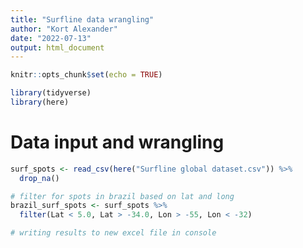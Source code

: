 ```yaml
---
title: "Surfline data wrangling"
author: "Kort Alexander"
date: "2022-07-13"
output: html_document
---
```


```r
knitr::opts_chunk$set(echo = TRUE)

library(tidyverse)
library(here)
```

# Data input and wrangling

```r
surf_spots <- read_csv(here("Surfline global dataset.csv")) %>% 
  drop_na()

# filter for spots in brazil based on lat and long
brazil_surf_spots <- surf_spots %>% 
  filter(Lat < 5.0, Lat > -34.0, Lon > -55, Lon < -32)

# writing results to new excel file in console
```
